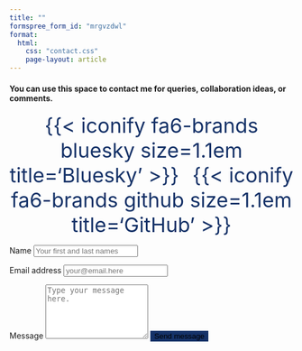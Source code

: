 ```yaml
---
title: ""
formspree_form_id: "mrgvzdwl"
format:
  html:
    css: "contact.css"
    page-layout: article
---
```


::: {.grid}

::: {.g-col-5}

#### You can use this space to contact me for queries, collaboration ideas, or comments.

<div style="text-align: center; margin-top: 10px;">
<a href="https://bsky.app/profile/jtorresmunguia.bsky.social" target="_blank" style="font-size: 36px; margin-right: 20px; text-decoration: none; color: #153268;"
     onmouseover="this.style.color='#50a5d2'" onmouseout="this.style.color='#153268'">{{< iconify fa6-brands bluesky size=1.1em title='Bluesky' >}}</a>
<a href="https://github.com/jatorresmunguia" target="_blank" style="font-size: 36px; text-decoration: none; color: #153268;"
     onmouseover="this.style.color='#50a5d2'" onmouseout="this.style.color='#153268'">{{< iconify fa6-brands github size=1.1em title='GitHub' >}}</a>
</div>

:::

::: {.g-col-1}
:::

::: {.g-col-6}
<form action="https://formspree.io/f/mrgvzdwl" method="POST" accept-charset="utf-8">

<label for="full-name">Name</label>
<input type="text" name="name" id="full-name" class="form-control" placeholder="Your first and last names" required>

<label for="email-address">Email address</label>
<input type="email" name="_replyto" id="email-address" class="form-control" placeholder="your@email.here" required>

<label for="message">Message</label>
  <textarea rows="6" name="message" id="message" class="form-control" placeholder="Type your message here." required></textarea>

<button type="submit" class="btn custom-btn mt-5" style="border:1px solid #153268; background-color: #153268;">Send message</button>
</form>
:::

:::
